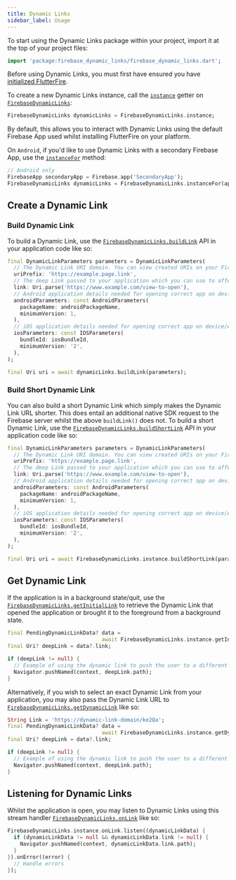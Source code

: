 ```yaml
---
title: Dynamic Links
sidebar_label: Usage
---
```


To start using the Dynamic Links package within your project, import it at the top of your project files:

```dart
import 'package:firebase_dynamic_links/firebase_dynamic_links.dart';
```

Before using Dynamic Links, you must first have ensured you have [initialized FlutterFire](../overview.mdx#initializing-flutterfire).

To create a new Dynamic Links instance, call the [`instance`](!firebase_dynamic_links.FirebaseDynamicLinks.instance) getter on [`FirebaseDynamicLinks`](!firebase_dynamic_links.FirebaseDynamicLinks):

```dart
FirebaseDynamicLinks dynamicLinks = FirebaseDynamicLinks.instance;
```

By default, this allows you to interact with Dynamic Links using the default Firebase App used whilst installing FlutterFire on your
platform.


On `Android`, if you'd like to use Dynamic Links with a secondary Firebase App, use the [`instanceFor`](!firebase_dynamic_links.FirebaseDynamicLinks.instanceFor) method:

```dart
// Android only
FirebaseApp secondaryApp = Firebase.app('SecondaryApp');
FirebaseDynamicLinks dynamicLinks = FirebaseDynamicLinks.instanceFor(app: secondaryApp);
```

## Create a Dynamic Link

### Build Dynamic Link

To build a Dynamic Link, use the [`FirebaseDynamicLinks.buildLink`](!firebase_dynamic_links.buildLink) API in your application code like so:

```dart highlight={18}
final DynamicLinkParameters parameters = DynamicLinkParameters(
  // The Dynamic Link URI domain. You can view created URIs on your Firebase console
  uriPrefix: 'https://example.page.link',
  // The deep Link passed to your application which you can use to affect change
  link: Uri.parse('https://www.example.com/view-to-open'),
  // Android application details needed for opening correct app on device/Play Store
  androidParameters: const AndroidParameters(
    packageName: androidPackageName,
    minimumVersion: 1,
  ),
  // iOS application details needed for opening correct app on device/App Store
  iosParameters: const IOSParameters(
    bundleId: iosBundleId,
    minimumVersion: '2',
  ),
);

final Uri uri = await dynamicLinks.buildLink(parameters);
```

### Build Short Dynamic Link

You can also build a short Dynamic Link which simply makes the Dynamic Link URL shorter. This does entail an additional native SDK
request to the Firebase server whilst the above `buildLink()` does not.  To build a short Dynamic Link, use the
[`FirebaseDynamicLinks.buildShortLink`](!firebase_dynamic_links.buildShortLink) API in your application code like so:

```dart highlight={18}
final DynamicLinkParameters parameters = DynamicLinkParameters(
  // The Dynamic Link URI domain. You can view created URIs on your Firebase console
  uriPrefix: 'https://example.page.link',
  // The deep Link passed to your application which you can use to affect change
  link: Uri.parse('https://www.example.com/view-to-open'),
  // Android application details needed for opening correct app on device/Play Store
  androidParameters: const AndroidParameters(
    packageName: androidPackageName,
    minimumVersion: 1,
  ),
  // iOS application details needed for opening correct app on device/App Store
  iosParameters: const IOSParameters(
    bundleId: iosBundleId,
    minimumVersion: '2',
  ),
);

final Uri uri = await FirebaseDynamicLinks.instance.buildShortLink(parameters);
```

## Get Dynamic Link

If the application is in a background state/quit, use the [`FirebaseDynamicLinks.getInitialLink`](!firebase_dynamic_links.getInitialLink)
to retrieve the Dynamic Link that opened the application or brought it to the foreground from a background state.

```dart highlight={2}
final PendingDynamicLinkData? data =
                              await FirebaseDynamicLinks.instance.getInitialLink();
final Uri? deepLink = data?.link;

if (deepLink != null) {
  // Example of using the dynamic link to push the user to a different view
  Navigator.pushNamed(context, deepLink.path);
}
```

Alternatively, if you wish to select an exact Dynamic Link from your application, you may also pass the Dynamic Link URL to [`FirebaseDynamicLinks.getDynamicLink`](!firebase_dynamic_links.getDynamicLink)
like so:

```dart highlight={3}
String Link = 'https://dynamic-link-domain/ke2Qa';
final PendingDynamicLinkData? data =
                              await FirebaseDynamicLinks.instance.getDynamicLink(Uri.parse(Link));
final Uri? deepLink = data?.link;

if (deepLink != null) {
  // Example of using the dynamic link to push the user to a different view
  Navigator.pushNamed(context, deepLink.path);
}
```


## Listening for Dynamic Links

Whilst the application is open, you may listen to Dynamic Links using this stream handler [`FirebaseDynamicLinks.onLink`](!firebase_dynamic_links.onLink)
like so:

```dart highlight={1}
FirebaseDynamicLinks.instance.onLink.listen((dynamicLinkData) {
  if (dynamicLinkData != null && dynamicLinkData.link != null) {
    Navigator.pushNamed(context, dynamicLinkData.link.path);
  }
}).onError((error) {
  // Handle errors
});
```




